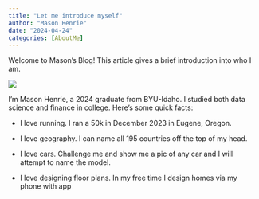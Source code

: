 ```yaml
---
title: "Let me introduce myself"
author: "Mason Henrie"
date: "2024-04-24"
categories: [AboutMe]
---
```


Welcome to Mason's Blog! This article gives a brief introduction into who I am.

![](thumbnail.jpg)

I'm Mason Henrie, a 2024 graduate from BYU-Idaho. I studied both data science and finance in college. Here's some quick facts:

- I love running. I ran a 50k in December 2023 in Eugene, Oregon.

- I love geography. I can name all 195 countries off the top of my head.

- I love cars. Challenge me and show me a pic of any car and I will attempt to name the model.

- I love designing floor plans. In my free time I design homes via my phone with app

